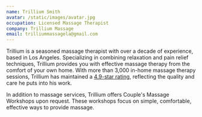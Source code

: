 ```yaml
---
name: Trillium Smith
avatar: /static/images/avatar.jpg
occupation: Licensed Massage Therapist
company: Trillium Massage
email: trilliummassagela@gmail.com
---
```


Trillium is a seasoned massage therapist with over a decade of experience, based in Los Angeles. Specializing in combining relaxation and pain relief techniques, Trillium provides you with effective massage therapy from the comfort of your own home. With more than 3,000 in-home massage therapy sessions, Trillium has maintained a <a className="font-bold text-primary-500 underline-offset-0 transition-transform duration-300 hover:scale-105 hover:underline dark:text-primary-400" href="/reviews">4.9-star rating</a>, reflecting the quality and care he puts into his work.

In addition to massage services, Trillium offers Couple's Massage Workshops upon request. These workshops focus on simple, comfortable, effective ways to provide massage.

